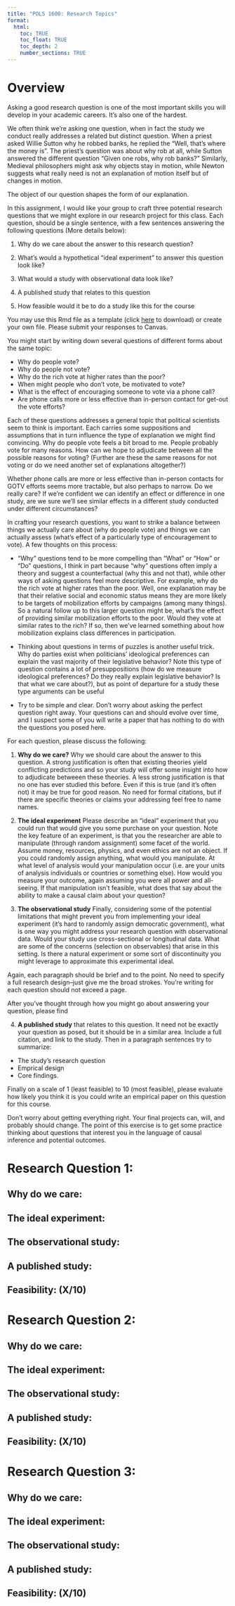 ```yaml
---
title: "POLS 1600: Research Topics"
format:
  html:
    toc: TRUE
    toc_float: TRUE
    toc_depth: 2
    number_sections: TRUE
---
```


# Overview {.unnumbered}

Asking a good research question is one of the most important skills you will develop in your academic careers. It's also one of the hardest.

We often think we're asking one question, when in fact the study we conduct really addresses a related but distinct question. When a priest asked Willie Sutton why he robbed banks, he replied the "Well, that's where the money is". The priest's question was about why rob at all, while Sutton answered the different question "Given one robs, why rob banks?" Similarly, Medieval philosophers might ask why objects stay in motion, while Newton suggests what really need is not an explanation of motion itself but of changes in motion.

The object of our question shapes the form of our explanation.

In this assignment, I would like your group to craft three potential research questions that we might explore in our research project for this class. Each question, should be a single sentence, with a few sentences answering the following questions (More details below):

1.  Why do we care about the answer to this research question?

2.  What's would a hypothetical "ideal experiment" to answer this question look like?

3.  What would a study with observational data look like?

4.  A published study that relates to this question

5.  How feasible would it be to do a study like this for the course

You may use this Rmd file as a template (click [here](https://pols2580.paultesta.org/files/assignments/a1_research_questions.rmd) to download) or create your own file. Please submit your responses to Canvas.

You might start by writing down several questions of different forms about the same topic:

-   Why do people vote?
-   Why do people not vote?
-   Why do the rich vote at higher rates than the poor?
-   When might people who don't vote, be motivated to vote?
-   What is the effect of encouraging someone to vote via a phone call?
-   Are phone calls more or less effective than in-person contact for get-out the vote efforts?

Each of these questions addresses a general topic that political scientists seem to think is important. Each carries some suppositions and assumptions that in turn influence the type of explanation we might find convincing. Why do people vote feels a bit broad to me. People probably vote for many reasons. How can we hope to adjudicate between all the possible reasons for voting? (Further are these the same reasons for not voting or do we need another set of explanations altogether?)

Whether phone calls are more or less effective than in-person contacts for GOTV efforts seems more tractable, but also perhaps to narrow. Do we really care? If we're confident we can identify an effect or difference in one study, are we sure we'll see similar effects in a different study conducted under different circumstances?

In crafting your research questions, you want to strike a balance between things we actually care about (why do people vote) and things we can actually assess (what's effect of a particularly type of encouragement to vote). A few thoughts on this process:

-   "Why" questions tend to be more compelling than "What" or "How" or "Do" questions, I think in part because "why" questions often imply a theory and suggest a counterfactual (why this and not that), while other ways of asking questions feel more descriptive. For example, why do the rich vote at higher rates than the poor. Well, one explanation may be that their relative social and economic status means they are more likely to be targets of mobilization efforts by campaigns (among many things). So a natural follow up to this larger question might be, what's the effect of providing similar mobilization efforts to the poor. Would they vote at similar rates to the rich? If so, then we've learned something about how mobilization explains class differences in participation.

-   Thinking about questions in terms of puzzles is another useful trick. Why do parties exist when politicians' ideological preferences can explain the vast majority of their legislative behavior? Note this type of question contains a lot of presuppositions (how do we measure ideological preferences? Do they really explain legislative behavior? Is that what we care about?), but as point of departure for a study these type arguments can be useful

-   Try to be simple and clear. Don't worry about asking the perfect question right away. Your questions can and should evolve over time, and I suspect some of you will write a paper that has nothing to do with the questions you posed here.

For each question, please discuss the following:

1.  **Why do we care?** Why we should care about the answer to this question. A strong justification is often that existing theories yield conflicting predictions and so your study will offer some insight into how to adjudicate betweeen these theories. A less strong justification is that no one has ever studied this before. Even if this is true (and it's often not) it may be true for good reason. No need for formal citations, but if there are specific theories or claims your addressing feel free to name names.

2.  **The ideal experiment** Please describe an "ideal" experiment that you could run that would give you some purchase on your question. Note the key feature of an experiment, is that you the researcher are able to manipulate (through random assignment) some facet of the world. Assume money, resources, physics, and even ethics are not an object. If you could randomly assign anything, what would you manipulate. At what level of analysis would your manipulation occur (i.e. are your units of analysis individuals or countries or something else). How would you measure your outcome, again assuming you were all power and all-seeing. If that manipulation isn't feasible, what does that say about the ability to make a causal claim about your question?

3.  **The observational study** Finally, considering some of the potential limitations that might prevent you from implementing your ideal experiment (it's hard to randomly assign democratic government), what is one way you might address your research question with observational data. Would your study use cross-sectional or longitudinal data. What are some of the concerns (selection on observables) that arise in this setting. Is there a natural experiment or some sort of discontinuity you might leverage to approximate this experimental ideal.

Again, each paragraph should be brief and to the point. No need to specify a full research design–just give me the broad strokes. You're writing for each question should not exceed a page.

After you've thought through how you might go about answering your question, please find

4.  **A published study** that relates to this question. It need not be exactly your question as posed, but it should be in a similar area. Include a full citation, and link to the study. Then in a paragraph sentences try to summarize:

-   The study's research question
-   Emprical design
-   Core findings.

Finally on a scale of 1 (least feasible) to 10 (most feasible), please evaluate how likely you think it is you could write an empirical paper on this question for this course.

Don't worry about getting everything right. Your final projects can, will, and probably should change. The point of this exercise is to get some practice thinking about questions that interest you in the language of causal inference and potential outcomes.

# Research Question 1:

## Why do we care:

## The ideal experiment:

## The observational study:

## A published study:

## Feasibility: (X/10)

# Research Question 2:

## Why do we care:

## The ideal experiment:

## The observational study:

## A published study:

## Feasibility: (X/10)

# Research Question 3:

## Why do we care:

## The ideal experiment:

## The observational study:

## A published study:

## Feasibility: (X/10)
